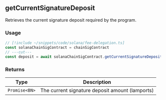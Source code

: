 ## getCurrentSignatureDeposit

Retrieves the current signature deposit required by the program.

### Usage

```ts twoslash
// [!include ~/snippets/code/solana/fee-delegation.ts]
const solanaChainSigContract = chainSigContract
// ---cut---
const deposit = await solanaChainSigContract.getCurrentSignatureDeposit()
```

### Returns

| Type          | Description                                     |
| ------------- | ----------------------------------------------- |
| `Promise<BN>` | The current signature deposit amount (lamports) |
